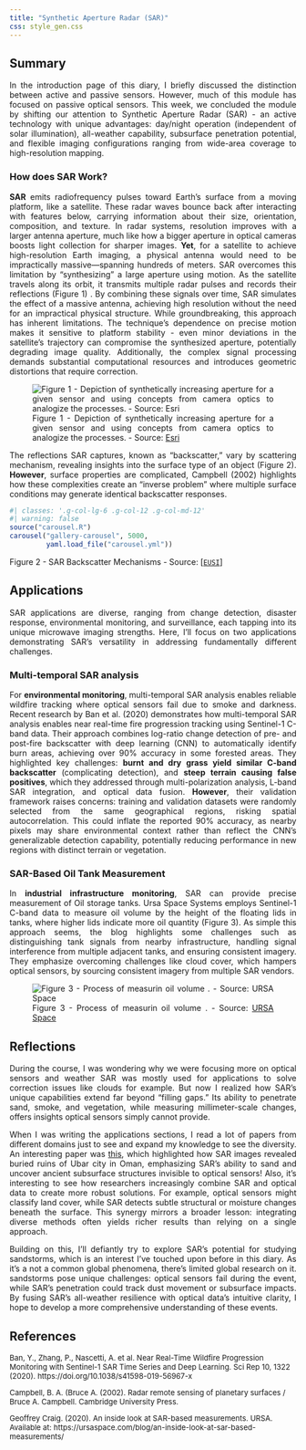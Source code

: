 ```yaml
---
title: "Synthetic Aperture Radar (SAR)"
css: style_gen.css
---
```


## Summary

::: {style="text-align: justify;"}
In the introduction page of this diary, I briefly discussed the distinction between active and passive sensors. However, much of this module has focused on passive optical sensors. This week, we concluded the module by shifting our attention to Synthetic Aperture Radar (SAR) - an active technology with unique advantages: day/night operation (independent of solar illumination), all-weather capability, subsurface penetration potential, and flexible imaging configurations ranging from wide-area coverage to high-resolution mapping.
:::

::: {style="text-align: justify;"}
### How does SAR Work?

**SAR** emits radiofrequency pulses toward Earth’s surface from a moving platform, like a satellite. These radar waves bounce back after interacting with features below, carrying information about their size, orientation, composition, and texture. In radar systems, resolution improves with a larger antenna aperture, much like how a bigger aperture in optical cameras boosts light collection for sharper images. **Yet**, for a satellite to achieve high-resolution Earth imaging, a physical antenna would need to be impractically massive—spanning hundreds of meters. SAR overcomes this limitation by "synthesizing" a large aperture using motion. As the satellite travels along its orbit, it transmits multiple radar pulses and records their reflections (Figure 1) . By combining these signals over time, SAR simulates the effect of a massive antenna, achieving high resolution without the need for an impractical physical structure. While groundbreaking, this approach has inherent limitations. The technique's dependence on precise motion makes it sensitive to platform stability - even minor deviations in the satellite's trajectory can compromise the synthesized aperture, potentially degrading image quality. Additionally, the complex signal processing demands substantial computational resources and introduces geometric distortions that require correction.

![Figure 1 - Depiction of synthetically increasing aperture for a given sensor and using concepts from camera optics to analogize the processes. - Source: [Esri](https://www.esri.com/arcgis-blog/products/arcgis-pro/imagery/introduction-to-synthetic-aperture-radar/){target="_blank"}](images/Spatial-resolution-GIF_W9.gif){fig-align="center"}
:::

::: {style="text-align: justify;"}
The reflections SAR captures, known as “backscatter,” vary by scattering mechanism, revealing insights into the surface type of an object (Figure 2). **However**, surface properties are complicated, Campbell (2002) highlights how these complexities create an "inverse problem" where multiple surface conditions may generate identical backscatter responses.

```r
#| classes: '.g-col-lg-6 .g-col-12 .g-col-md-12'
#| warning: false
source("carousel.R")
carousel("gallery-carousel", 5000, 
         yaml.load_file("carousel.yml"))
```
:::

Figure 2 - SAR Backscatter Mechanisms - Source: \[[`EUSI`](https://www.euspaceimaging.com/blog/2024/04/05/what-is-sar-imagery/){target="_blank"}\]

## Applications

::: {style="text-align: justify;"}
SAR applications are diverse, ranging from change detection, disaster response, environmental monitoring, and surveillance, each tapping into its unique microwave imaging strengths. Here, I’ll focus on two applications demonstrating SAR’s versatility in addressing fundamentally different challenges.

### Multi-temporal SAR analysis

For **environmental monitoring**, multi-temporal SAR analysis enables reliable wildfire tracking where optical sensors fail due to smoke and darkness. Recent research by Ban et al. (2020) demonstrates how multi-temporal SAR analysis enables near real-time fire progression tracking using Sentinel-1 C-band data. Their approach combines log-ratio change detection of pre- and post-fire backscatter with deep learning (CNN) to automatically identify burn areas, achieving over 90% accuracy in some forested areas. They highlighted key challenges: **burnt and dry grass yield similar C-band backscatter** (complicating detection), and **steep terrain causing false positives**, which they addressed through multi-polarization analysis, L-band SAR integration, and optical data fusion. **However**, their validation framework raises concerns: training and validation datasets were randomly selected from the same geographical regions, risking spatial autocorrelation. This could inflate the reported 90% accuracy, as nearby pixels may share environmental context rather than reflect the CNN’s generalizable detection capability, potentially reducing performance in new regions with distinct terrain or vegetation.

### SAR-Based Oil Tank Measurement

In **industrial infrastructure monitoring**, SAR can provide precise measurement of Oil storage tanks. Ursa Space Systems employs Sentinel-1 C-band data to measure oil volume by the height of the floating lids in tanks, where higher lids indicate more oil quantity (Figure 3). As simple this approach seems, the blog highlights some challenges such as distinguishing tank signals from nearby infrastructure, handling signal interference from multiple adjacent tanks, and ensuring consistent imagery. They emphasize overcoming challenges like cloud cover, which hampers optical sensors, by sourcing consistent imagery from multiple SAR vendors.

![Figure 3 - Process of measurin oil volume . - Source: [URSA Space](https://ursaspace.com/blog/an-inside-look-at-sar-based-measurements/){target="_blank"}](images/SAR-Oil-Tanks-GIF_W9.gif){fig-align="center"}
:::

## Reflections

::: {style="text-align: justify;"}
During the course, I was wondering why we were focusing more on optical sensors and weather SAR was mostly used for applications to solve correction issues like clouds for example. But now I realized how SAR’s unique capabilities extend far beyond "filling gaps." Its ability to penetrate sand, smoke, and vegetation, while measuring millimeter-scale changes, offers insights optical sensors simply cannot provide.

When I was writing the applications sections, I read a lot of papers from different domains just to see and expand my knowledge to see the diversity. An interesting paper was [this](https://www.jpl.nasa.gov/images/pia01721-space-radar-image-of-the-lost-city-of-ubar/){target="_blank"}, which highlighted how SAR images revealed buried ruins of Ubar city in Oman, emphasizing SAR’s ability to sand and uncover ancient subsurface structures invisible to optical sensors! Also, it’s interesting to see how researchers increasingly combine SAR and optical data to create more robust solutions. For example, optical sensors might classify land cover, while SAR detects subtle structural or moisture changes beneath the surface. This synergy mirrors a broader lesson: integrating diverse methods often yields richer results than relying on a single approach.

Building on this, I’ll defiantly try to explore SAR’s potential for studying sandstorms, which is an interest I’ve touched upon before in this diary. As it’s a not a common global phenomena, there’s limited global research on it. sandstorms pose unique challenges: optical sensors fail during the event, while SAR’s penetration could track dust movement or subsurface impacts. By fusing SAR’s all-weather resilience with optical data’s intuitive clarity, I hope to develop a more comprehensive understanding of these events.
:::

## References

::: {style="text-align: left; font-size: 13px;"}
Ban, Y., Zhang, P., Nascetti, A. et al. Near Real-Time Wildfire Progression Monitoring with Sentinel-1 SAR Time Series and Deep Learning. Sci Rep 10, 1322 (2020). https://doi.org/10.1038/s41598-019-56967-x

Campbell, B. A. (Bruce A. (2002). Radar remote sensing of planetary surfaces / Bruce A. Campbell. Cambridge University Press.

Geoffrey Craig. (2020). An inside look at SAR-based measurements. URSA. Available at: https://ursaspace.com/blog/an-inside-look-at-sar-based-measurements/
:::
